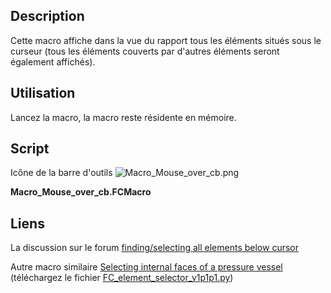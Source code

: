 <languages/>

{{Macro/fr
|Name=Macro Mouse over cb
|Name/fr=Macro Mouse over cb
|Icon=Macro_Mouse_over_cb.png
|Description=Cette macro affiche tous les éléments situés sous le curseur (tous les éléments couverts par d'autres éléments seront également affichés).
|Author=Chris_G
|Version=00.00
|Date=2016-12-13
|FCVersion=Toutes
|Download=[https://wiki.freecad.org/images/5/55/Macro_Mouse_over_cb.png Icône de la barre d'outils]
|SeeAlso=[[Macro_FC_element_selector/fr|Macro FC element selector]]
}}

==Description==

Cette macro affiche dans la vue du rapport tous les éléments situés sous le curseur (tous les éléments couverts par d'autres éléments seront également affichés).

<span id="Usage"></span>
==Utilisation==

Lancez la macro, la macro reste résidente en mémoire.

==Script==

Icône de la barre d'outils [[Image:Macro_Mouse_over_cb.png ]]

'''Macro_Mouse_over_cb.FCMacro'''

{{MacroCode|code=
from pivy import coin
import FreeCADGui

def mouse_over_cb( event_callback):
    event = event_callback.getEvent()
    pos = event.getPosition().getValue()
    listObjects = FreeCADGui.ActiveDocument.ActiveView.getObjectsInfo((int(pos[0]),int(pos[1])))
    obj = []
    if listObjects:
        FreeCAD.Console.PrintMessage("\n *** Objects under mouse pointer ***")
        for o in listObjects:
            label = str(o["Object"])
            if not label in obj:
                obj.append(label)
        FreeCAD.Console.PrintMessage("\n"+str(obj))


view = FreeCADGui.ActiveDocument.ActiveView

mouse_over = view.addEventCallbackPivy( coin.SoLocation2Event.getClassTypeId(), mouse_over_cb )

# to remove Callback :
#view.removeEventCallbackPivy( coin.SoLocation2Event.getClassTypeId(), mouse_over_cb)

}}

<span id="Links"></span>
==Liens==

La discussion sur le forum [https://forum.freecadweb.org/viewtopic.php?f=10&t=19072 finding/selecting all elements below cursor]

Autre macro similaire [https://forum.freecadweb.org/viewtopic.php?f=18&t=12381&p=151950#p151950 Selecting internal faces of a pressure vessel] (téléchargez le fichier [https://forum.freecadweb.org/download/file.php?id=31041 FC_element_selector_v1p1p1.py])